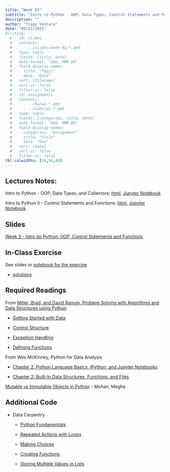```yaml
---
title: "Week 03"
subtitle: "Intro to Python - OOP, Data Types, Control Statements and Functions"
description: ""
author: "Tiago Ventura"
date: "09/23/2025"
#listing:
  # - id: slides
  #   contents:
  #     - ../slides/week-01/*.qmd
  #   type: table
  #   fields: [title, date]
  #   date-format: "ddd, MMM DD"
  #   field-display-names:
  #     title: "Topic"
  #     date: "Date"
  #   sort: [filename]
  #   sort-ui: false
  #   filter-ui: false
  # - id: assignments
  #   contents:
  #     - ../hw/w1-*.qmd
  #     - ../labs/w1-*.qmd
  #   type: table
  #   fields: [categories, title, date]
  #   date-format: "ddd, MMM DD"
  #   field-display-names:
  #     categories: "Assignment"
  #     title: "Title"
  #     date: "Due"
  #   sort: [date]
  #   sort-ui: false
  #   filter-ui: false
tbl-colwidths: [10,50,40]
---
```


## Lectures Notes:

Intro to Python - OOP, Data Types, and Collectors: [html](/lecture_notes/week-03/_week-03_data_types.html), <a href="/lecture_notes/week-03/_week-03_data_types.ipynb" download> Jupyter Notebook </a>

Intro to Python II - Control Statements and Functions: [html](/lecture_notes/week-03/_week-03_iter_control_functions.html), <a href="/lecture_notes/week-03/_week-03_iter_control_functions.ipynb" download> Jupyter Notebook </a>

## Slides

[Week 3 - Intro do Python: OOP, Control Statements and Functions](/slides/week-3.html)

## In-Class Exercise

See slides or [notebook for the exercise](/lecture_notes/week-03/_week-03_data_types.html)

- [solutions](/solutions/_solution_inclass_python_1.html)

## Required Readings

From [Miller, Brad, and David Ranum, Problem Solving with Algorithms and Data Structures using Python](https://runestone.academy/ns/books/published/pythonds/index.html)

-   [Getting Started with Data](https://runestone.academy/ns/books/published/pythonds/Introduction/GettingStartedwithData.html)

-   [Control Structure](https://runestone.academy/ns/books/published/pythonds/Introduction/ControlStructures.html)

-   [Exception Handling](https://runestone.academy/ns/books/published/pythonds/Introduction/ExceptionHandling.html)

-   [Defining Functions](https://runestone.academy/ns/books/published/pythonds/Introduction/DefiningFunctions.html)

From Wes McKinney, Python for Data Analysis

-   [Chapter 2: Python Language Basics, IPython, and Jupyter Notebooks](https://wesmckinney.com/book/python-basics.html)

-   [Chapter 2: Built-In Data Structures, Functions, and Files](https://wesmckinney.com/book/python-builtin.html)

[Mutable vs Immutable Objects in Python](https://medium.com/@meghamohan/mutable-and-immutable-side-of-python-c2145cf72747) - Mohan, Megha

## Additional Code

-   Data Carpentry

    -   [Python Fundamentals](https://swcarpentry.github.io/python-novice-inflammation/01-intro.html)

    -   [Repeated Actions with Loops](https://swcarpentry.github.io/python-novice-inflammation/05-loop.html)

    -   [Making Choices](https://swcarpentry.github.io/python-novice-inflammation/07-cond.html)

    -   [Creating Functions](https://swcarpentry.github.io/python-novice-inflammation/08-func.html)

    -   [Storing Multiple Values in Lists](https://swcarpentry.github.io/python-novice-inflammation/04-lists.html)
